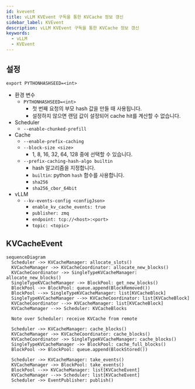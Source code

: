 ```yaml
---
id: kvevent
title: vLLM KVEvent 구독을 통한 KVCache 정보 갱신
sidebar_label: KVEvent
description: vLLM KVEvent 구독을 통한 KVCache 정보 갱신
keywords:
  - vLLM
  - KVEvent
---
```


## 설정

```shell
export PYTHONHASHSEED=<int>
```

- 환경 변수
  - `PYTHONHASHSEED=<int>`
    - 첫 번째 요청의 부모 hash 값을 만들 때 사용됩니다.
    - 설정하지 않으면 랜덤 값이 설정되어 cache hit를 계산할 수 없습니다.
- Scheduler
  - `--enable-chunked-prefill`
- Cache
  - `--enable-prefix-caching`
  - `--block-size <size>`
    - 1, 8, 16, 32, 64, 128 중에 선택할 수 있습니다.
  - `--prefix-caching-hash-algo builtin`
    - hash 알고리즘을 지정합니다.
    - `builtin`: python `hash` 함수를 사용합니다.
    - `sha256`
    - `sha256_cbor_64bit`
- vLLM
  - `--kv-events-config <configJson>`
    - `enable_kv_cache_events: true`
    - `publisher: zmq`
    - `endpoint: tcp://<host>:<port>`
    - `topic: <topic>`

## KVCacheEvent

```mermaid
sequenceDiagram
  Scheduler ->> KVCacheManager: allocate_slots()
  KVCacheManager ->> KVCacheCoordinator: allocate_new_blocks()
  KVCacheCoordinator ->> SingleTypeKVCacheManager: allocate_new_blocks()
  SingleTypeKVCacheManager ->> BlockPool: get_new_blocks()
  BlockPool ->> BlockPool: queue.append(BlockRemoved())
  BlockPool -->> SingleTypeKVCacheManager: list[KVCacheBlock]
  SingleTypeKVCacheManager -->> KVCacheCoordinator: list[KVCacheBlock]
  KVCacheCoordinator -->> KVCacheManager: list[KVCacheBlock]
  KVCacheManager -->> Scheduler: KVCacheBlocks

  Note over Scheduler: receive KVCache from remote

  Scheduler ->> KVCacheManager: cache_blocks()
  KVCacheManager ->> KVCacheCoordinator: cache_blocks()
  KVCacheCoordinator ->> SingleTypeKVCacheManager: cache_blocks()
  SingleTypeKVCacheManager ->> BlockPool: cache_full_blocks()
  BlockPool ->> BlockPool: queue.append(BlockStored())

  Scheduler ->> KVCacheManager: take_events()
  KVCacheManager ->> BlockPool: take_events()
  BlockPool -->> KVCacheManager: list[KVCacheEvent]
  KVCacheManager -->> Scheduler: list[KVCacheEvent]
  Scheduler ->> EventPublisher: publish()
```
